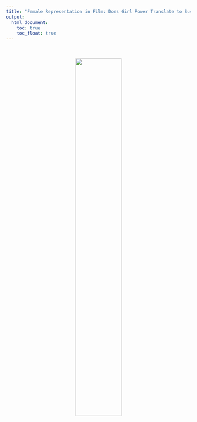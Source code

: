 ```yaml
---
title: "Female Representation in Film: Does Girl Power Translate to Success"
output: 
  html_document:
    toc: true
    toc_float: true
---
```

<style type="text/css">

h1.title {
  text-align: center;
}

</style>

&nbsp;

<center>
<img src="images/Leia.jpg" style="width:50%" class="center">
</center>


